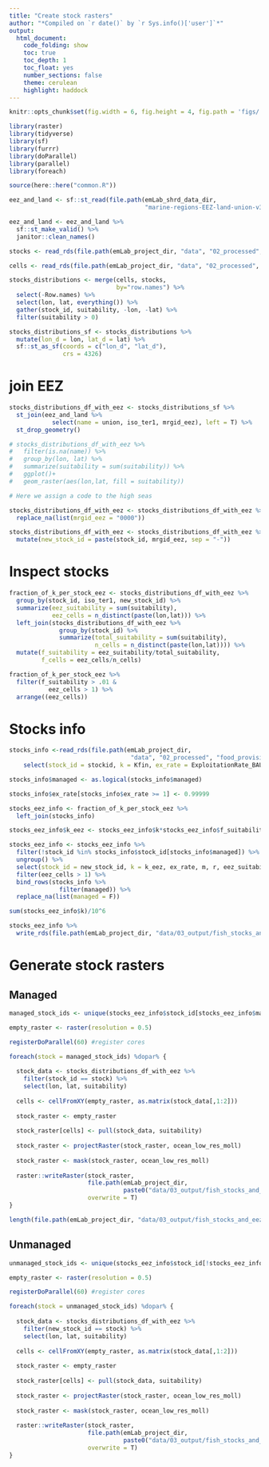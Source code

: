 ```yaml
---
title: "Create stock rasters"
author: "*Compiled on `r date()` by `r Sys.info()['user']`*"
output: 
  html_document:
    code_folding: show
    toc: true
    toc_depth: 1
    toc_float: yes
    number_sections: false
    theme: cerulean
    highlight: haddock
---
```



```r
knitr::opts_chunk$set(fig.width = 6, fig.height = 4, fig.path = 'figs/',message = FALSE, warning = FALSE)

library(raster)
library(tidyverse)
library(sf)
library(furrr)
library(doParallel)
library(parallel)
library(foreach)

source(here::here("common.R"))

```

```r
eez_and_land <- sf::st_read(file.path(emLab_shrd_data_dir, 
                                      "marine-regions-EEZ-land-union-v3-202003", "EEZ_Land_v3_202030.shp"))

eez_and_land <- eez_and_land %>% 
  sf::st_make_valid() %>% 
  janitor::clean_names()

stocks <- read_rds(file.path(emLab_project_dir, "data", "02_processed", "food_provision", "Cleanmegacell.rds"))

cells <- read_rds(file.path(emLab_project_dir, "data", "02_processed", "food_provision", "CleanCoordmegacell.rds"))
```

```r
stocks_distributions <- merge(cells, stocks, 
                              by="row.names") %>% 
  select(-Row.names) %>% 
  select(lon, lat, everything()) %>% 
  gather(stock_id, suitability, -lon, -lat) %>% 
  filter(suitability > 0)
```

```r
stocks_distributions_sf <- stocks_distributions %>% 
  mutate(lon_d = lon, lat_d = lat) %>% 
  sf::st_as_sf(coords = c("lon_d", "lat_d"), 
               crs = 4326) 
```

# join EEZ

```r
stocks_distributions_df_with_eez <- stocks_distributions_sf %>% 
  st_join(eez_and_land %>% 
            select(name = union, iso_ter1, mrgid_eez), left = T) %>% 
  st_drop_geometry()
```

```r
# stocks_distributions_df_with_eez %>%
#   filter(is.na(name)) %>%
#   group_by(lon, lat) %>%
#   summarize(suitability = sum(suitability)) %>%
#   ggplot()+
#   geom_raster(aes(lon,lat, fill = suitability))

# Here we assign a code to the high seas

stocks_distributions_df_with_eez <- stocks_distributions_df_with_eez %>% 
  replace_na(list(mrgid_eez = "0000")) 
```

```r
stocks_distributions_df_with_eez <- stocks_distributions_df_with_eez %>% 
  mutate(new_stock_id = paste(stock_id, mrgid_eez, sep = "-"))
```

# Inspect stocks

```r
fraction_of_k_per_stock_eez <- stocks_distributions_df_with_eez %>% 
  group_by(stock_id, iso_ter1, new_stock_id) %>% 
  summarize(eez_suitability = sum(suitability),
            eez_cells = n_distinct(paste(lon,lat))) %>% 
  left_join(stocks_distributions_df_with_eez %>% 
              group_by(stock_id) %>% 
              summarize(total_suitability = sum(suitability),
                        n_cells = n_distinct(paste(lon,lat)))) %>% 
  mutate(f_suitability = eez_suitability/total_suitability,
         f_cells = eez_cells/n_cells) 
```

```r
fraction_of_k_per_stock_eez %>% 
  filter(f_suitability > .01 &
           eez_cells > 1) %>% 
  arrange((eez_cells))
```

# Stocks info

```r
stocks_info <-read_rds(file.path(emLab_project_dir,
                                  "data", "02_processed", "food_provision", "MegaData_Ray.rds")) %>%
    select(stock_id = stockid, k = Kfin, ex_rate = ExploitationRate_BAU1_Ray, m = m_fin, r = r_fin, managed = Manage)

stocks_info$managed <- as.logical(stocks_info$managed)

stocks_info$ex_rate[stocks_info$ex_rate >= 1] <- 0.99999

stocks_eez_info <- fraction_of_k_per_stock_eez %>% 
  left_join(stocks_info)

stocks_eez_info$k_eez <- stocks_eez_info$k*stocks_eez_info$f_suitability
```

```r
stocks_eez_info <- stocks_eez_info %>% 
  filter(!stock_id %in% stocks_info$stock_id[stocks_info$managed]) %>% 
  ungroup() %>% 
  select(stock_id = new_stock_id, k = k_eez, ex_rate, m, r, eez_suitability, eez_cells, f_suitability, f_cells) %>% 
  filter(eez_cells > 1) %>% 
  bind_rows(stocks_info %>% 
              filter(managed)) %>% 
  replace_na(list(managed = F))
```

```r
sum(stocks_eez_info$k)/10^6
```

```r
stocks_eez_info %>% 
  write_rds(file.path(emLab_project_dir, "data/03_output/fish_stocks_and_eez/data/stocks_eez_info.rds"))
```

# Generate stock rasters

## Managed

```r
managed_stock_ids <- unique(stocks_eez_info$stock_id[stocks_eez_info$managed])
```

```r
empty_raster <- raster(resolution = 0.5)

registerDoParallel(60) #register cores

foreach(stock = managed_stock_ids) %dopar% { 
  
  stock_data <- stocks_distributions_df_with_eez %>% 
    filter(stock_id == stock) %>% 
    select(lon, lat, suitability)
  
  cells <- cellFromXY(empty_raster, as.matrix(stock_data[,1:2]))
  
  stock_raster <- empty_raster
  
  stock_raster[cells] <- pull(stock_data, suitability)
  
  stock_raster <- projectRaster(stock_raster, ocean_low_res_moll)
  
  stock_raster <- mask(stock_raster, ocean_low_res_moll)
  
  raster::writeRaster(stock_raster, 
                      file.path(emLab_project_dir, 
                                paste0("data/03_output/fish_stocks_and_eez/stock_eez_rasters/", stock, ".tif")),
                      overwrite = T)
}
```

```r
length(file.path(emLab_project_dir, "data/03_output/fish_stocks_and_eez/stock_eez_rasters/") %>% list.files())
```

## Unmanaged

```r
unmanaged_stock_ids <- unique(stocks_eez_info$stock_id[!stocks_eez_info$managed])
```

```r
empty_raster <- raster(resolution = 0.5)

registerDoParallel(60) #register cores

foreach(stock = unmanaged_stock_ids) %dopar% { 
  
  stock_data <- stocks_distributions_df_with_eez %>% 
    filter(new_stock_id == stock) %>% 
    select(lon, lat, suitability)
  
  cells <- cellFromXY(empty_raster, as.matrix(stock_data[,1:2]))
  
  stock_raster <- empty_raster
  
  stock_raster[cells] <- pull(stock_data, suitability)
  
  stock_raster <- projectRaster(stock_raster, ocean_low_res_moll)
  
  stock_raster <- mask(stock_raster, ocean_low_res_moll)
  
  raster::writeRaster(stock_raster, 
                      file.path(emLab_project_dir, 
                                paste0("data/03_output/fish_stocks_and_eez/stock_eez_rasters/", stock, ".tif")),
                      overwrite = T)
}
```


